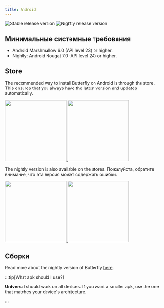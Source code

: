 ```yaml
---
title: Android
---
```


![Stable release version](https://img.shields.io/badge/dynamic/yaml?color=c4840d&label=Stable&query=%24.version&url=https%3A%2F%2Fraw.githubusercontent.com%2FLinwoodDev%2Fbutterfly%2Fstable%2Fapp%2Fpubspec.yaml&style=for-the-badge)
![Nightly release version](https://img.shields.io/badge/dynamic/yaml?color=f7d28c&label=Nightly&query=%24.version&url=https%3A%2F%2Fraw.githubusercontent.com%2FLinwoodDev%2Fbutterfly%2Fnightly%2Fapp%2Fpubspec.yaml&style=for-the-badge)


## Минимальные системные требования

- Android Marshmallow 6.0 (API level 23) or higher.
- Nightly: Android Nougat 7.0 (API level 24) or higher.

## Store

The recommended way to install Butterfly on Android is through the store. This ensures that you always have the latest version and updates automatically.

<div class="row">
<a href="https://play.google.com/store/apps/details?id=dev.linwood.butterfly">
	<img src={Playstore.src} width="200"/>
</a>
<a href="https://f-droid.org/de/packages/dev.linwood.butterfly">
	<img src={Fdroid.src} width="200" />
</a>
</div>

The nightly version is also available on the stores. Пожалуйста, обратите внимание, что эта версия может содержать ошибки.

<div class="row">
<a href="https://play.google.com/apps/testing/dev.linwood.butterfly">
	<img src={Playstore.src} width="200"/>
</a>
<a href="https://f-droid.org/de/packages/dev.linwood.butterfly.nightly">
	<img src={Fdroid.src} width="200" />
</a>
</div>

## Сборки

<Tabs>
<TabItem label="Stable">
  <CardGrid>
    <DownloadButton href="https://github.com/LinwoodDev/butterfly/releases/download/stable/linwood-butterfly-android.apk" title="APK (Universal)"/>
    <DownloadButton href="https://github.com/LinwoodDev/butterfly/releases/download/stable/linwood-butterfly-android-arm.apk" title="APK (ARM)"/>
    <DownloadButton href="https://github.com/LinwoodDev/butterfly/releases/download/stable/linwood-butterfly-android-arm64.apk" title="APK (ARM64)"/>
    <DownloadButton href="https://github.com/LinwoodDev/butterfly/releases/download/stable/linwood-butterfly-android-x86_64.apk" title="APK (x86_64)"/>
  </CardGrid>
</TabItem>
<TabItem label="Nightly">
  <CardGrid>
    <DownloadButton href="https://github.com/LinwoodDev/butterfly/releases/download/nightly/linwood-butterfly-android.apk" title="APK (Universal)"/>
    <DownloadButton href="https://github.com/LinwoodDev/butterfly/releases/download/nightly/linwood-butterfly-android-arm.apk" title="APK (ARM)"/>
    <DownloadButton href="https://github.com/LinwoodDev/butterfly/releases/download/nightly/linwood-butterfly-android-arm64.apk" title="APK (ARM64)"/>
    <DownloadButton href="https://github.com/LinwoodDev/butterfly/releases/download/nightly/linwood-butterfly-android-x86_64.apk" title="APK (x86_64)"/>
  </CardGrid>
</TabItem>
</Tabs>

Read more about the nightly version of Butterfly [here](/community/nightly).

:::tip[What apk should I use?]

**Universal** should work on all devices. If you want a smaller apk, use the one that matches your device's architecture.

:::

